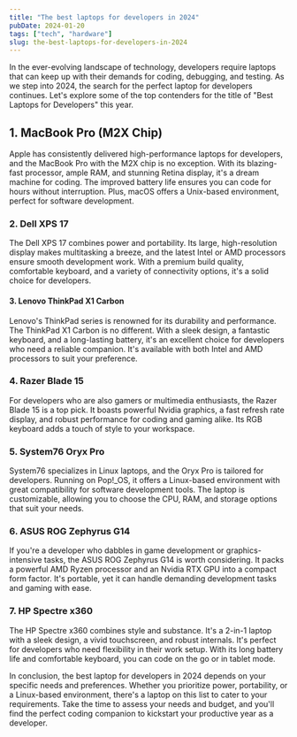 ---
title: "The best laptops for developers in 2024"
pubDate: 2024-01-20
tags: ["tech", "hardware"]
slug: the-best-laptops-for-developers-in-2024
---

In the ever-evolving landscape of technology, developers require laptops that can keep up with their demands for coding,
debugging, and testing. As we step into 2024, the search for the perfect laptop for developers continues. Let's explore
some of the top contenders for the title of "Best Laptops for Developers" this year.

## 1. MacBook Pro (M2X Chip)

Apple has consistently delivered high-performance laptops for developers, and the MacBook Pro with the M2X chip is no exception. With its blazing-fast processor, ample RAM, and stunning Retina display, it's a dream machine for coding. The improved battery life ensures you can code for hours without interruption. Plus, macOS offers a Unix-based environment, perfect for software development.

### 2. Dell XPS 17

The Dell XPS 17 combines power and portability. Its large, high-resolution display makes multitasking a breeze, and the latest Intel or AMD processors ensure smooth development work. With a premium build quality, comfortable keyboard, and a variety of connectivity options, it's a solid choice for developers.

#### 3. Lenovo ThinkPad X1 Carbon

Lenovo's ThinkPad series is renowned for its durability and performance. The ThinkPad X1 Carbon is no different. With a sleek design, a fantastic keyboard, and a long-lasting battery, it's an excellent choice for developers who need a reliable companion. It's available with both Intel and AMD processors to suit your preference.

### 4. Razer Blade 15

For developers who are also gamers or multimedia enthusiasts, the Razer Blade 15 is a top pick. It boasts powerful Nvidia graphics, a fast refresh rate display, and robust performance for coding and gaming alike. Its RGB keyboard adds a touch of style to your workspace.

### 5. System76 Oryx Pro

System76 specializes in Linux laptops, and the Oryx Pro is tailored for developers. Running on Pop!\_OS, it offers a Linux-based environment with great compatibility for software development tools. The laptop is customizable, allowing you to choose the CPU, RAM, and storage options that suit your needs.

### 6. ASUS ROG Zephyrus G14

If you're a developer who dabbles in game development or graphics-intensive tasks, the ASUS ROG Zephyrus G14 is worth considering. It packs a powerful AMD Ryzen processor and an Nvidia RTX GPU into a compact form factor. It's portable, yet it can handle demanding development tasks and gaming with ease.

### 7. HP Spectre x360

The HP Spectre x360 combines style and substance. It's a 2-in-1 laptop with a sleek design, a vivid touchscreen, and robust internals. It's perfect for developers who need flexibility in their work setup. With its long battery life and comfortable keyboard, you can code on the go or in tablet mode.

In conclusion, the best laptop for developers in 2024 depends on your specific needs and preferences. Whether you prioritize power, portability, or a Linux-based environment, there's a laptop on this list to cater to your requirements. Take the time to assess your needs and budget, and you'll find the perfect coding companion to kickstart your productive year as a developer.
